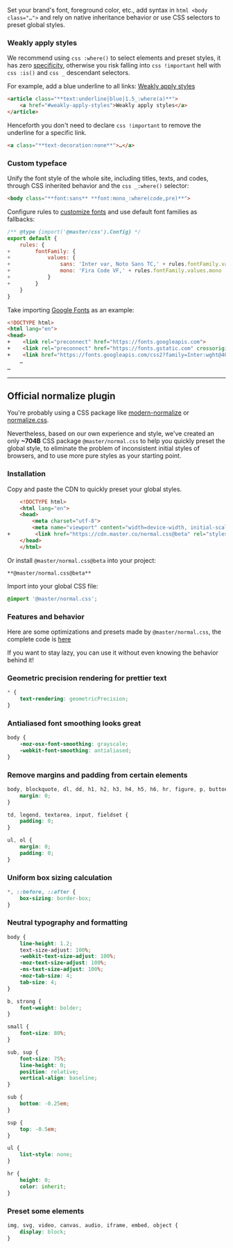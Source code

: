 Set your brand's font, foreground color, etc., add syntax in `html <body class="…">` and rely on native inheritance behavior or use CSS selectors to preset global styles.

### Weakly apply styles
We recommend using `css :where()` to select elements and preset styles, it has zero [specificity](https://developer.mozilla.org/en-US/docs/Web/CSS/Specificity), otherwise you risk falling into `css !important` hell with `css :is()` and `css _` descendant selectors.

For example, add a blue underline to all links:
<Demo>
    <a href="#weakly-apply-styles" className="text:underline|blue|1.5!">Weakly apply styles</a>
</Demo>
```html
<article class="**text:underline|blue|1.5_:where(a)**">
    <a href="#weakly-apply-styles">Weakly apply styles</a>
</article>
```
Henceforth you don't need to declare `css !important` to remove the underline for a specific link.
```html
<a class="**text-decoration:none**">…</a>
```

### Custom typeface
Unify the font style of the whole site, including titles, texts, and codes, through CSS inherited behavior and the `css _:where()` selector:
```html
<body class="**font:sans** **font:mono_:where(code,pre)**">
```
Configure rules to [customize fonts](/docs/font-family#customization) and use default font families as fallbacks:
```js name=master.css.js
/** @type {import('@master/css').Config} */
export default {
    rules: {
+        fontFamily: {
+            values: {
+                sans: 'Inter var, Noto Sans TC,' + rules.fontFamily.values.sans,
+                mono: 'Fira Code VF,' + rules.fontFamily.values.mono
+            }
+        }
    }
}
```
Take importing [Google Fonts](https://fonts.google.com/) as an example:
```html name=index.html
<!DOCTYPE html>
<html lang="en">
<head>
+    <link rel="preconnect" href="https://fonts.googleapis.com">
+    <link rel="preconnect" href="https://fonts.gstatic.com" crossorigin>
+    <link href="https://fonts.googleapis.com/css2?family=Inter:wght@400;500;600;700;800;900&family=Roboto+Mono:wght@400;500;600;700&display=swap" rel="stylesheet">
    …
…
```

---

## Official normalize plugin
You're probably using a CSS package like [modern-normalize](https://github.com/sindresorhus/modern-normalize) or [normalize.css](https://github.com/necolas/normalize.css).

Nevertheless, based on our own experience and style, we've created an only **~704B** CSS package `@master/normal.css` to help you quickly preset the global style, to eliminate the problem of inconsistent initial styles of browsers, and to use more pure styles as your starting point.

### Installation
Copy and paste the CDN to quickly preset your global styles.
```html name=index.html
    <!DOCTYPE html>
    <html lang="en">
    <head>
        <meta charset="utf-8">
        <meta name="viewport" content="width=device-width, initial-scale=1">
+        <link href="https://cdn.master.co/normal.css@beta" rel="stylesheet">
    </head>
    </html>
```
Or install `@master/normal.css@beta` into your project:
```install
**@master/normal.css@beta**
```

Import into your global CSS file:

```css name=main.css
@import '@master/normal.css';
```

### Features and behavior
Here are some optimizations and presets made by `@master/normal.css`, the complete code is [here](https://github.com/master-co/css/tree/beta/packages/normal.css)

If you want to stay lazy, you can use it without even knowing the behavior behind it!

### Geometric precision rendering for prettier text
```css
* {
    text-rendering: geometricPrecision;
}
```
            
### Antialiased font smoothing looks great
```css
body {
    -moz-osx-font-smoothing: grayscale;
    -webkit-font-smoothing: antialiased;
}
```
            
### Remove margins and padding from certain elements
```css
body, blockquote, dl, dd, h1, h2, h3, h4, h5, h6, hr, figure, p, button, optgroup, select, textarea, pre {
    margin: 0;
}

td, legend, textarea, input, fieldset {
    padding: 0;
}

ul, ol {
    margin: 0;
    padding: 0;
}
```
            
### Uniform box sizing calculation
```css
*, ::before, ::after {
    box-sizing: border-box;
}
```
            
### Neutral typography and formatting
```css
body {
    line-height: 1.2;
    text-size-adjust: 100%;
    -webkit-text-size-adjust: 100%;
    -moz-text-size-adjust: 100%;
    -ms-text-size-adjust: 100%;
    -moz-tab-size: 4;
    tab-size: 4;
}

b, strong {
    font-weight: bolder;
}

small {
    font-size: 80%;
}

sub, sup {
    font-size: 75%;
    line-height: 0;
    position: relative;
    vertical-align: baseline;
}

sub {
    bottom: -0.25em;
}

sup {
    top: -0.5em;
}

ul {
    list-style: none;
}

hr {
    height: 0;
    color: inherit;
}
```
            
### Preset some elements
```css
img, svg, video, canvas, audio, iframe, embed, object {
    display: block;
}
```
